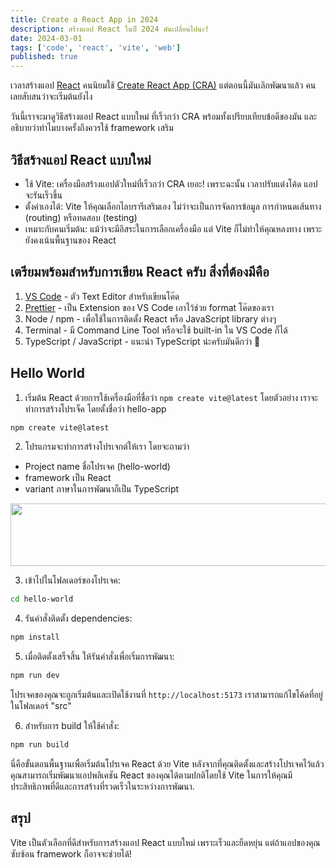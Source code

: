 ```yaml
---
title: Create a React App in 2024
description: สร้างแอป React ในปี 2024 มันเปลี่ยนไปนะ!
date: 2024-03-01
tags: ['code', 'react', 'vite', 'web']
published: true
---
```


เวลาสร้างแอป [React](https://react.dev) คนนิยมใช้ [Create React App (CRA)](https://create-react-app.dev) แต่ตอนนี้มันเลิกพัฒนาแล้ว คนเลยสับสนว่าจะเริ่มต้นยังไง

วันนี้เราจะมาดูวิธีสร้างแอป React แบบใหม่ ที่เร็วกว่า CRA พร้อมทั้งเปรียบเทียบข้อดีของมัน และอธิบายว่าทำไมบางครั้งถึงควรใช้ framework เสริม

## **วิธีสร้างแอป React แบบใหม่**

- ใช้ Vite: เครื่องมือสร้างแอปตัวใหม่ที่เร็วกว่า CRA เยอะ! เพราะฉะนั้น เวลาปรับแต่งโค้ด แอปจะรันเร็วขึ้น
- ตั้งค่าเองได้: Vite ให้คุณเลือกไลบรารีเสริมเอง ไม่ว่าจะเป็นการจัดการข้อมูล การกำหนดเส้นทาง (routing) หรือทดสอบ (testing)
- เหมาะกับคนเริ่มต้น: แม้ว่าจะมีอิสระในการเลือกเครื่องมือ แต่ Vite ก็ไม่ทำให้คุณหลงทาง เพราะยังคงเน้นพื้นฐานของ React

## **เตรียมพร้อมสำหรับการเขียน React ครับ สิ่งที่ต้องมีคือ**

1. [VS Code](https://code.visualstudio.com) - ตัว Text Editor สำหรับเขียนโค๊ด
2. [Prettier](https://prettier.io) - เป็น Extension ของ VS Code เอาไว้ช่วย format โค๊ดของเรา
3. Node / npm - เพื่อใช้ในการติดตั้ง React หรือ JavaScript library ต่างๆ
4. Terminal - มี Command Line Tool หรือจะใช้ built-in ใน VS Code ก็ได้
5. TypeScript / JavaScript - แนะนำ TypeScript น่ะครับมันดีกว่า 🚀

## **Hello World**

1. เริ่มต้น React ด้วยการใช้เครื่องมือที่ชื่อว่า `npm create vite@latest` โดยตัวอย่าง เราจะทำการสร้างโปรเจ็ค โดยตั้งชื่อว่า hello-app

```bash title="example.js"
npm create vite@latest
```

2. โปรแกรมจะทำการสร้างโปรเจกต์ให้เรา โดยจะถามว่า

- Project name ชื่อโปรเจค (hello-world)
- framework เป็น React
- variant ภาษาในการพัฒนาก็เป็น TypeScript

<Image
  width='768'
  height='100'
  src='/images/create-a-react-app-in-2024/5.png'
  alt=''
/>

3. เข้าไปในโฟลเดอร์ของโปรเจค:

```bash
cd hello-world
```

4. รันคำสั่งติดตั้ง dependencies:

```bash
npm install
```

5. เมื่อติดตั้งเสร็จสิ้น ให้รันคำสั่งเพื่อเริ่มการพัฒนา:

```bash
npm run dev
```

โปรเจคของคุณจะถูกเริ่มต้นและเปิดใช้งานที่ `http://localhost:5173` เราสามารถแก้ไขโค้ดที่อยู่ในโฟลเดอร์ "src"

6. สำหรับการ build ให้ใช้คำสั่ง:

```bash
npm run build
```

นี่คือขั้นตอนพื้นฐานเพื่อเริ่มต้นโปรเจค React ด้วย Vite หลังจากที่คุณติดตั้งและสร้างโปรเจคไว้แล้ว คุณสามารถเริ่มพัฒนาแอปพลิเคชัน React ของคุณได้ตามปกติโดยใช้ Vite ในการให้คุณมีประสิทธิภาพที่ดีและการสร้างที่รวดเร็วในระหว่างการพัฒนา.

## **สรุป**

Vite เป็นตัวเลือกที่ดีสำหรับการสร้างแอป React แบบใหม่ เพราะเร็วและยืดหยุ่น แต่ถ้าแอปของคุณซับซ้อน framework ก็อาจจะช่วยได้!
